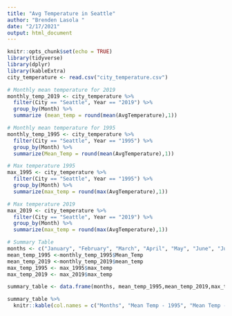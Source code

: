 ```yaml
---
title: "Avg Temperature in Seattle"
author: "Brenden Lasola "
date: "2/17/2021"
output: html_document
---
```


```r
knitr::opts_chunk$set(echo = TRUE)
library(tidyverse)
library(dplyr)
library(kableExtra)
city_temperature <- read.csv("city_temperature.csv")

```

```r
# Monthly mean temperature for 2019
monthly_temp_2019 <- city_temperature %>%
  filter(City == "Seattle", Year == "2019") %>%
  group_by(Month) %>%
  summarize (mean_temp = round(mean(AvgTemperature),1))

```

```r
# Monthly mean temperature for 1995
monthly_temp_1995 <- city_temperature %>%
  filter(City == "Seattle", Year == "1995") %>%
  group_by(Month) %>%
  summarize(Mean_Temp = round(mean(AvgTemperature),1))
```

```r
# Max temperature 1995
max_1995 <- city_temperature %>%
  filter(City == "Seattle", Year == "1995") %>%
  group_by(Month) %>%
  summarize(max_temp = round(max(AvgTemperature),1))

```

```r
# Max temperature 2019
max_2019 <- city_temperature %>%
  filter(City == "Seattle", Year == "2019") %>%
  group_by(Month) %>%
  summarize(max_temp = round(max(AvgTemperature),1))
```

```r
# Summary Table
months <- c("January", "February", "March", "April", "May", "June", "July", "August", "September", "October", "November", "December")
mean_temp_1995 <-monthly_temp_1995$Mean_Temp
mean_temp_2019 <-monthly_temp_2019$mean_temp
max_temp_1995 <- max_1995$max_temp
max_temp_2019 <- max_2019$max_temp

summary_table <- data.frame(months, mean_temp_1995,mean_temp_2019,max_temp_1995,max_temp_2019)

```

```r
summary_table %>%
  knitr::kable(col.names = c("Months", "Mean Temp - 1995", "Mean Temp - 2019", "Max Temp - 1995", "Max Temp - 2019"), align = "l", unit = 1, caption = "Comparing mean and max temperature in Seattle during 1995 and 2019" ) %>% kable_minimal()
```


